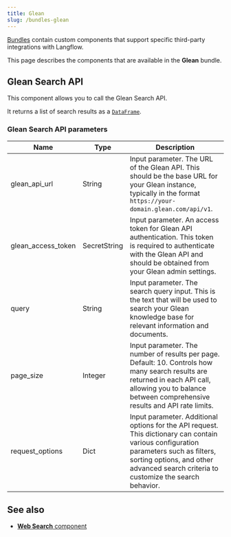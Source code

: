 ```yaml
---
title: Glean
slug: /bundles-glean
---
```



[Bundles](/components-bundle-components) contain custom components that support specific third-party integrations with Langflow.

This page describes the components that are available in the **Glean** bundle.

## Glean Search API

This component allows you to call the Glean Search API.

It returns a list of search results as a [`DataFrame`](/data-types#dataframe).

### Glean Search API parameters

<PartialParams />

| Name | Type | Description |
|------|------|-------------|
| glean_api_url | String | Input parameter. The URL of the Glean API. This should be the base URL for your Glean instance, typically in the format `https://your-domain.glean.com/api/v1`. |
| glean_access_token | SecretString | Input parameter. An access token for Glean API authentication. This token is required to authenticate with the Glean API and should be obtained from your Glean admin settings. |
| query | String | Input parameter. The search query input. This is the text that will be used to search your Glean knowledge base for relevant information and documents. |
| page_size | Integer | Input parameter. The number of results per page. Default: 10. Controls how many search results are returned in each API call, allowing you to balance between comprehensive results and API rate limits. |
| request_options | Dict | Input parameter. Additional options for the API request. This dictionary can contain various configuration parameters such as filters, sorting options, and other advanced search criteria to customize the search behavior. |

## See also

* [**Web Search** component](/components-data#web-search)